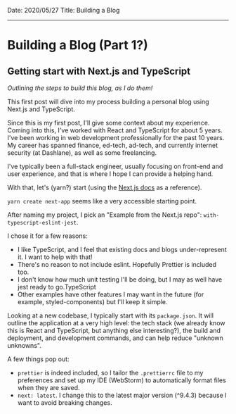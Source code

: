 Date: 2020/05/27
Title: Building a Blog

---

# Building a Blog (Part 1?)
## Getting start with Next.js and TypeScript

_Outlining the steps to build this blog, as I do them!_

This first post will dive into my process building a personal blog using Next.js and TypeScript.

Since this is my first post, I'll give some context about my experience. Coming into this, I've worked with React
and TypeScript for about 5 years. I've been working in web development professionally for the past 10 years. My career
has spanned finance, ed-tech, ad-tech, and currently internet security (at Dashlane), as well as some freelancing.

I've typically been a full-stack engineer, usually focusing on front-end and user experience, and that is where I hope
I can provide a helping hand.

With that, let's (yarn?) start (using the [Next.js docs](https://nextjs.org/docs/getting-started) as a reference).

`yarn create next-app` seems like a very accessible starting point.

After naming my project, I pick an "Example from the Next.js repo":  `with-typescript-eslint-jest`.

I chose it for a few reasons:
* I like TypeScript, and I feel that existing docs and blogs under-represent it. I want to help with that!
* There's no reason to not include eslint. Hopefully Prettier is included too.
* I don't know how much unit testing I'll be doing, but I may as well have jest ready to go.TypeScript
* Other examples have other features I may want in the future (for example, styled-components) but I'll keep it simple.

Looking at a new codebase, I typically start with its `package.json`. It will outline the application at a very high
level: the tech stack (we already know this is React and TypeScript, but anything else interesting?), the build and
deployment, and development commands, and can help reduce "unknown unknowns".

A few things pop out:
* `prettier` is indeed included, so I tailor the `.prettierrc` file to my preferences and set up my IDE (WebStorm) to
automatically format files when they are saved.
* `next: latest`. I change this to the latest major version (^9.4.3) because I want to avoid breaking changes.

